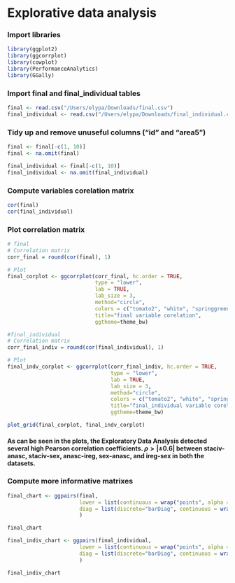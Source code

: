 # Explorative data analysis

### Import libraries
```r

library(ggplot2)
library(ggcorrplot)
library(cowplot)
library(PerformanceAnalytics)
library(GGally)

```

### Import final and final_individual tables
```r

final <- read.csv("/Users/elypa/Downloads/final.csv")
final_individual <- read.csv("/Users/elypa/Downloads/final_individual.csv")

```

### Tidy up and remove unuseful columns ("id" and "area5")
```r

final <- final[-c(1, 10)]
final <- na.omit(final)

final_individual <- final[-c(1, 10)]
final_individual <- na.omit(final_individual)

```

### Compute variables corelation matrix
```r

cor(final)
cor(final_individual)

```

### Plot correlation matrix
```r

# final
# Correlation matrix
corr_final = round(cor(final), 1)

# Plot
final_corplot <- ggcorrplot(corr_final, hc.order = TRUE, 
                            type = "lower", 
                            lab = TRUE, 
                            lab_size = 3, 
                            method="circle", 
                            colors = c("tomato2", "white", "springgreen3"), 
                            title="final variable corelation", 
                            ggtheme=theme_bw)

#final_individual
# Correlation matrix
corr_final_indiv = round(cor(final_individual), 1)

# Plot
final_indv_corplot <- ggcorrplot(corr_final_indiv, hc.order = TRUE, 
                                 type = "lower", 
                                 lab = TRUE, 
                                 lab_size = 3, 
                                 method="circle", 
                                 colors = c("tomato2", "white", "springgreen3"), 
                                 title="final_individual variable corelation", 
                                 ggtheme=theme_bw)

plot_grid(final_corplot, final_indv_corplot)

```

#### As can be seen in the plots, the Exploratory Data Analysis detected several high Pearson correlation coefficients. $\rho > |\pm 0.6|$ between staciv-anasc, staciv-sex, anasc-ireg, sex-anasc, and ireg-sex in both the datasets.

### Compute more informative matrixes
```r

final_chart <- ggpairs(final,            
                       lower = list(continuous = wrap("points", alpha = 0.5)), 
                       diag = list(discrete="barDiag", continuous = wrap("densityDiag", alpha=0.5 ))
                       )

final_chart


```

```r

final_indiv_chart <- ggpairs(final_individual,            
                       lower = list(continuous = wrap("points", alpha = 0.5)), 
                       diag = list(discrete="barDiag", continuous = wrap("densityDiag", alpha=0.5 ))
                       )

final_indiv_chart

```

